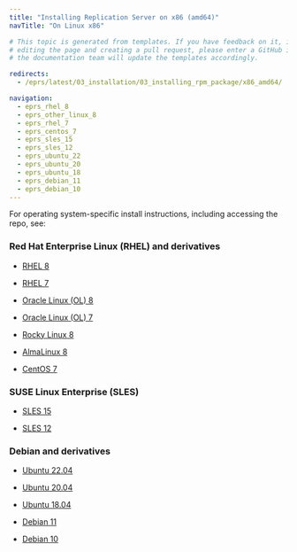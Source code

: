 ```yaml
---
title: "Installing Replication Server on x86 (amd64)"
navTitle: "On Linux x86"

# This topic is generated from templates. If you have feedback on it, instead of
# editing the page and creating a pull request, please enter a GitHub issue and
# the documentation team will update the templates accordingly.

redirects:
  - /eprs/latest/03_installation/03_installing_rpm_package/x86_amd64/

navigation:
  - eprs_rhel_8
  - eprs_other_linux_8
  - eprs_rhel_7
  - eprs_centos_7
  - eprs_sles_15
  - eprs_sles_12
  - eprs_ubuntu_22
  - eprs_ubuntu_20
  - eprs_ubuntu_18
  - eprs_debian_11
  - eprs_debian_10
---
```


For operating system-specific install instructions, including accessing the repo, see:

### Red Hat Enterprise Linux (RHEL) and derivatives

- [RHEL 8](eprs_rhel_8)

- [RHEL 7](eprs_rhel_7)

- [Oracle Linux (OL) 8](eprs_rhel_8)

- [Oracle Linux (OL) 7](eprs_rhel_7)

- [Rocky Linux 8](eprs_other_linux_8)

- [AlmaLinux 8](eprs_other_linux_8)

- [CentOS 7](eprs_centos_7)

### SUSE Linux Enterprise (SLES)

- [SLES 15](eprs_sles_15)

- [SLES 12](eprs_sles_12)

### Debian and derivatives

- [Ubuntu 22.04](eprs_ubuntu_22)

- [Ubuntu 20.04](eprs_ubuntu_20)

- [Ubuntu 18.04](eprs_ubuntu_18)

- [Debian 11](eprs_debian_11)

- [Debian 10](eprs_debian_10)

